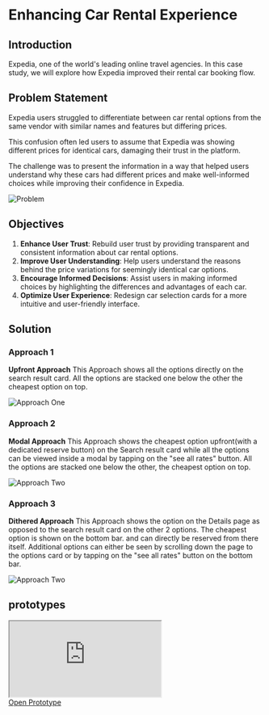 # Enhancing Car Rental Experience

## Introduction

Expedia, one of the world's leading online travel agencies. In this case study, we will explore how Expedia improved their rental car booking
flow. 

## Problem Statement
Expedia users struggled to differentiate between car rental options from the same vendor with similar names and features
but differing prices. 

This confusion often led users to assume that Expedia was showing different prices for identical cars, damaging their trust in 
the platform. 

The challenge was to present the information in a way that helped users understand why these cars had different prices and make well-informed
choices while improving their confidence in Expedia.

![Problem](/ecr/pr1.png)
## Objectives

1. **Enhance User Trust**: Rebuild user trust by providing transparent and consistent information about car rental options.
2. **Improve User Understanding**: Help users understand the reasons behind the price variations for seemingly identical car options.
3. **Encourage Informed Decisions**: Assist users in making informed choices by highlighting the differences and advantages of each car.
4. **Optimize User Experience**: Redesign car selection cards for a more intuitive and user-friendly interface.

## Solution

### Approach 1

**Upfront Approach**
This Approach shows all the options directly on the search result card. All the options are stacked one below the other the cheapest option on top.

![Approach One](/ecr/ap1.png)




### Approach 2

**Modal Approach**
This Approach shows the cheapest option upfront(with a dedicated reserve button) on the Search result card while all the options can be viewed
inside a modal by tapping on the "see all rates" button. All the options are stacked one below the other,  the cheapest option on top.

![Approach Two](/ecr/ap2.png)



### Approach 3
**Dithered Approach**
This Approach shows the option on the Details page as opposed to the search result card on the other 2 options. The cheapest option is shown on the
bottom bar. and can directly be reserved from there itself. Additional options can either be seen by scrolling down the page to the options card
or by tapping on the "see all rates" button on the bottom bar.

![Approach Two](/ecr/ap3.png)



## prototypes

<div className="mx-auto w-full mt-6 md:flex justify-start space-x-4  hidden">
<iframe width={375} height={667} src="https://cars-concept.web.app/" ></iframe>
</div>
<a href="https://cars-concept.web.app/" target="_blank" className="text-center" >Open Prototype</a>